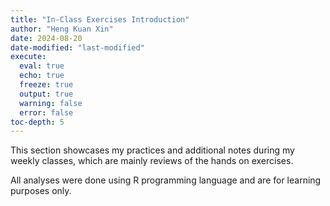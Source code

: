 ```yaml
---
title: "In-Class Exercises Introduction"
author: "Heng Kuan Xin"
date: 2024-08-20
date-modified: "last-modified"
execute:
  eval: true
  echo: true
  freeze: true
  output: true
  warning: false
  error: false
toc-depth: 5
---
```


This section showcases my practices and additional notes during my weekly classes, which are mainly reviews of the hands on exercises.

All analyses were done using R programming language and are for learning purposes only.
